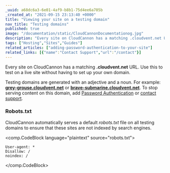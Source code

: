 ```yaml
---
_uuid: a68dc6a3-6e01-4af9-b8b1-75d4ee6a705b
_created_at: "2021-09-15 23:13:40 +0000"
title: "Viewing your site on a testing domain"
nav_title: "Testing domains"
published: true
image: "/documentation/static/CloudCannonDocumentationog.jpg"
description: "Every site on CloudCannon has a matching .cloudvent.net URL. Use this to test on a live site, without having to set up your own domain."
tags: ["Hosting","Sites","Guides"]
related_articles: ["adding-password-authentication-to-your-site"]
related_links: [{"name":"Contact Support","url":"/contact"}]
---
```

Every site on CloudCannon has a matching **.cloudvent.net** URL. Use this to test on a live site without having to set up your own domain.

Testing domains are generated with an adjective and a noun. For example: [**grey-grouse.cloudvent.net**](https://grey-grouse.cloudvent.net/) or [**brave-submarine.cloudvent.net**](https://brave-submarine.cloudvent.net/). To stop serving content on this domain, add [Password Authentication](/documentation/host/authentication/password) or [contact support](/contact).

### Robots.txt
CloudCannon automatically serves a default *robots.txt* file on all testing domains to ensure that these sites are not indexed by search engines.

<comp.CodeBlock language="plaintext" source="robots.txt">
```
User-agent: *
Disallow: /
noindex: /
```
</comp.CodeBlock>
